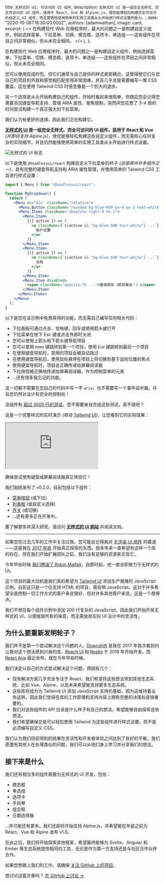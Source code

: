 
  title: `无样式的 UI: 可访问的 UI 组件`,
  description: `无样式的 UI 是一组完全无样式、完全可访问的 UI 组件，适用于 React、Vue 和 Alpine.js，使您能够轻松构建完全可访问的自定义 UI 组件，而无需牺牲使用简单的实用工具类从头开始进行样式设置的能力。`,
  date: "2020-10-06T18:30:00.000Z",
  authors: [adamwathan],
  image: card,
  excerpt: (
    <>
      在构建现代 Web 应用程序时，最大的问题之一是构建自定义组件，例如选择菜单、下拉菜单、切换、模态框、选项卡、单选组——这些组件在项目之间非常相似，但从未完全相同。
    </>
  ),
};

在构建现代 Web 应用程序时，最大的问题之一是构建自定义组件，例如选择菜单、下拉菜单、切换、模态框、选项卡、单选组——这些组件在项目之间非常相似，但从未完全相同。

您可以使用现成的包，但它们通常与自己提供的样式紧密耦合。这使得使它们与您自己的项目的外观和感觉相匹配变得非常困难，并且几乎总是需要编写一堆 CSS 覆盖，这在使用 Tailwind CSS 时感觉像是一个巨大的退步。

另一个选择是从头开始构建自己的组件。开始时看起来很简单，但随后您会记得您需要添加键盘导航支持、管理 ARIA 属性、聚焦限制，突然间您花费了 3-4 周的时间尝试构建一个真正强大的下拉菜单。

我们认为有更好的选择，因此我们正在构建它。

**[无样式的 UI](https://headlessui.dev) 是一组完全无样式、完全可访问的 UI 组件，适用于 React 和 Vue** _(并即将支持 Alpine.js)_，使您能够轻松构建这些自定义组件，而无需担心任何复杂的实现细节，并且仍然能够使用简单的实用工具类从头开始进行样式设置。

<Image alt="无样式的 UI 标志" src={headlessUiCard} />

以下是使用 `@headlessui/react` 构建自定义下拉菜单的样子 _(这是库中许多组件之一)_，具有完整的键盘导航支持和 ARIA 属性管理，并使用简单的 Tailwind CSS 工具进行样式设置：

```jsx
import { Menu } from "@headlessui/react";

function MyDropdown() {
  return (
    <Menu as="div" className="relative">
      <Menu.Button className="rounded bg-blue-600 px-4 py-2 text-white ...">选项</Menu.Button>
      <Menu.Items className="absolute right-0 mt-1">
        <Menu.Item>
          {({ active }) => (
            <a className={`${active && "bg-blue-500 text-white"} ...`} href="/account-settings">
              帐户设置
            </a>
          )}
        </Menu.Item>
        <Menu.Item>
          {({ active }) => (
            <a className={`${active && "bg-blue-500 text-white"} ...`} href="/documentation">
              文档
            </a>
          )}
        </Menu.Item>
        <Menu.Item disabled>
          <span className="opacity-75 ...">邀请朋友（即将推出！）</span>
        </Menu.Item>
      </Menu.Items>
    </Menu>
  );
}
```

以下是您在该示例中免费获得的功能，而无需自己编写任何相关代码：

- 下拉面板可通过点击、空格键、回车或使用箭头键打开
- 下拉菜单在按下 Esc 键或点击外部时关闭
- 您可以使用上箭头和下箭头键导航项目
- 您可以使用 `Home` 键跳转到第一个项目，使用 `End` 键跳转到最后一个项目
- 在使用键盘导航时，禁用的项目会被自动跳过
- 在使用键盘导航后，使用鼠标悬停在项目上将切换到基于鼠标位置的焦点
- 使用键盘导航时，项目会正确传递给屏幕阅读器
- 下拉按钮被正确地传递给屏幕阅读器，作为控制菜单的元素
- ...还有很多我忘记的功能。

这一切都不需要在您自己的代码中写一字 `aria`，也不需要写一个事件监听器。并且您仍然对设计有完全的控制权！

该组件有 [超过 3000 行的测试](https://github.com/tailwindlabs/headlessui/blob/c7b91dc7315b1f49c1a469f70eb1f6eba6a2e31c/packages/%40headlessui-react/src/components/menu/menu.test.tsx)。您不需要亲自完成这些测试，真不错吧？

这是一个完整样式的实时演示 _(取自 [Tailwind UI](https://tailwindui.com))_，让您看到它的实际效果：

<iframe
  src="https://codesandbox.io/embed/headlessuireact-menu-example-b6xje?fontsize=14&hidenavigation=1&module=%2Fsrc%2FApp.js&theme=dark"
  className="w-full overflow-hidden rounded border-0"
  style={{ height: "480px" }}
  title="@headlessui/react 菜单示例"
  allow="accelerometer; ambient-light-sensor; camera; encrypted-media; geolocation; gyroscope; hid; microphone; midi; payment; usb; vr; xr-spatial-tracking"
  sandbox="allow-forms allow-modals allow-popups allow-presentation allow-same-origin allow-scripts"
></iframe>

确保尝试使用键盘或屏幕阅读器真正体验它！

我们刚刚发布了 v0.2.0，目前包括以下组件：

- [菜单按钮](https://codesandbox.io/s/headlessuivue-menu-example-70br3?file=/src/App.vue) (或下拉)
- [列表框](https://codesandbox.io/s/headlessuivue-listbox-example-mi67g?file=/src/App.vue) (或自定义选择)
- [开关](https://codesandbox.io/s/headlessuivue-switch-example-8ycp6?file=/src/App.vue) (或切换)
- ...还有更多正在开发中。

要了解更多并深入研究，请访问 [**无样式的 UI 网站**](https://headlessui.dev) 并阅读文档。

---

如果您在过去几年的工作中关注过我，您可能会记得我对 [无渲染 UI 组件](https://adamwathan.me/renderless-components-in-vuejs/) 的着迷——这是我在 [2017 年底](https://fullstackradio.com/79) 开始真正探索的东西。我多年来一直希望有这样一个库的存在，但在我们开始扩展团队之前，我们没有足够的资源来实现它。

今年早些时候 [我们聘请了 Robin Malfait](https://blog.tailwindcss.com/from-900-to-1-how-we-hired-robin-malfait)，自那时起，他一直全职致力于无样式的 UI。

这个项目的最大动机是我们真的希望为 [Tailwind UI](https://tailwindui.com) 添加生产就绪的 JavaScript 示例，目前这只是一个仅支持 HTML 的项目，需自带 JavaScript。这对于许多希望全面控制一切工作方式的客户来说很好，但对许多其他客户来说，这是一个摩擦点。

我们不想在每个组件示例中添加 200 行复杂的 JavaScript，因此我们开始开发无样式的 UI，以便提取所有的噪音，而无需放弃实际 UI 设计中的灵活性。

## 为什么要重新发明轮子？

我们并不是第一个尝试解决这个问题的人。[Downshift](https://github.com/downshift-js/downshift) 是我在 2017 年首次看到的让我对这个想法感到兴奋的库，[Reach UI](https://reach.tech/) 和 [Reakit](https://reakit.io/) 于 2018 年开始开发，而 [React Aria](https://react-spectrum.adobe.com/react-aria/getting-started.html) 最近发布，就在今年早些时候。

我们决定以自己的方式尝试解决这个问题，原因有几个：

- 现有解决方案几乎完全专注于 React，我们希望将这些想法带到其他生态系统，比如 Vue、Alpine，以及未来希望能支持更多生态系统。
- 这些库将成为为 Tailwind UI 添加 JavaScript 支持的基础，因为这维持着业务运转，因此我们觉得在库的工作原理和支持内容上拥有完整的决策权是很重要的。
- 我们对这些组件的 API 应该是什么样子有自己的想法，希望能够自由探索这些想法。
- 我们希望确保总是可以轻松使用 Tailwind 为这些组件进行样式设置，而不是必须编写自定义 CSS。

我们认为我们目前得到的结果在灵活性和开发者体验之间达到了良好的平衡，我们感激有其他人在处理类似的问题，我们可以从他们身上学习并分享我们的想法。

## 接下来是什么

我们还有相当多的组件需要为无样式的 UI 开发，包括：

- 模态框
- 单选组
- 选项卡
- 手风琴
- 组合框
- 日期选择器

...并可能还有更多。我们还即将开始支持 Alpine.js，并希望能在年底之前为 React、Vue 和 Alpine 发布 v1.0。

在此之后，我们将开始探索其他框架，希望最终能够为 Svelte、Angular 和 Ember 等生态系统提供相同的工具，无论是作为第一方支持还是与社区合作伙伴合作。

如果您想跟上我们的工作，请确保 [关注 GitHub 上的项目](https://github.com/tailwindlabs/headlessui)。

想讨论这篇文章吗？ <a href="https://github.com/tailwindcss/tailwindcss/discussions/2508">在 GitHub 上讨论 →</a>
